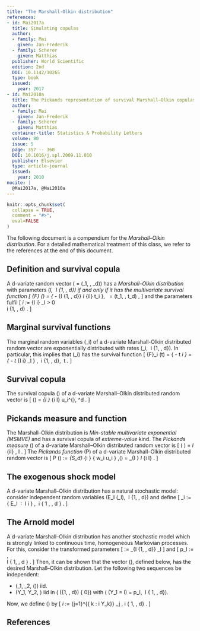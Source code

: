 ```yaml
---
title: "The Marshall-Olkin distribution"
references:
- id: Mai2017a
  title: Simulating copulas
  author:
  - family: Mai
    given: Jan-Frederik
  - family: Scherer
    given: Matthias
  publisher: World Scientific
  edition: 2nd
  DOI: 10.1142/10265
  type: book
  issued:
    year: 2017
- id: Mai2010a
  title: The Pickands representation of survival Marshall–Olkin copulas
  author:
  - family: Mai
    given: Jan-Frederik
  - family: Scherer
    given: Matthias
  container-title: Statistics & Probability Letters
  volume: 80
  issue: 5
  page: 357 -- 360
  DOI: 10.1016/j.spl.2009.11.010
  publisher: Elsevier
  type: article-journal
  issued:
    year: 2010
nocite: |
  @Mai2017a, @Mai2010a
---
```


```r
knitr::opts_chunk$set(
  collapse = TRUE,
  comment = "#>",
  eval=FALSE
)
```

The following document is a compendium for the *Marshall--Olkin distribution*. For a detailed mathematical treatment of this class, we refer to the references at the end of this document.

## Definition and survival copula

A d-variate random vector \(\boldsymbol{\tau} = (\tau_1, \ldots, \tau_d)\) has a *Marshall--Olkin distribution* with parameters \(\lambda_I, \ \emptyset \neq I \subseteq \{1, \ldots, d\}\) if and only if it has the multivariate survival function
\[
  \bar{F} (\boldsymbol{t})
    = \exp \left\{ - \sum_{\emptyset \neq I \subseteq \{1, \ldots, d\}} \lambda_I \max_{i\in I} t_i \right\}, \ \boldsymbol{t} = (t_1, \ldots, t_d) \geq 0 ,
\]
and the parameters fulfil
\[
  \eta_i
    := \sum_{I \ni i} \lambda_I > 0 \
    \forall i \in \{1, \ldots, d\} .
\]

## Marginal survival functions

The marginal random variables \(\tau_i\) of a d-variate Marshall-Olkin distributed random vector are exponentially distributed with rates \(\eta_i, \ i \in \{1, \ldots, d\}\). In particular, this implies that \(\tau_i\) has the survival function
\[
  \bar{F}_i (t)
    = \exp \left\{ - t \eta_i \right\}
    = \exp \left\{ - t \sum_{I \ni i} \lambda_I \right\} , \ i \in \{1, \ldots, d\}, \ t \geq 0 .
\]

## Survival copula

The survival copula \(\hat{C}\) of a d-variate Marshall--Olkin distributed random vector is
\[
  \hat{C} (\boldsymbol{u})
    = \prod_{\emptyset\neq I \subseteq [d]} \min_{i \in I} u_i^{\frac{\lambda_I}{\eta_i}}, \quad \boldsymbol{u} \in [0, 1]^d .
\]

## Pickands measure and function

The Marshall--Olkin distribution is *Min-stable multivariate exponential (MSMVE)* and has a survival copula of *extreme-value* kind.
The *Pickands measure* \(\delta\) of a d-variate Marshall--Olkin distributed random vector is
\[
  \delta \left( \frac{ \sum_{i\in I} \vec{e}_i \prod_{i \neq j \in I} \eta_j }{ \sum_{i\in I} \prod_{i \neq j \in I} \eta_j } \right)
    = \lambda_I \sum_{i\in I} \frac{1}{\eta_i}  ,
    \quad \emptyset \neq I \subseteq [d] .
\]
The *Pickands function* \(P\) of a d-variate Marshall--Olkin distributed random vector is
\[
  P (\boldsymbol{w})
    := \int_{S_d} \max_{i \in [d]} \{ w_i u_i \} \mathrm{d} \,\delta(\boldsymbol{u})
    = \sum_{\emptyset\neq I \subseteq [d]} \lambda_I \max_{i \in I} \frac{w_i}{\eta_i} .
\]

## The exogenous shock model

A d-variate Marshall--Olkin distribution has a natural stochastic model: consider independent random variables \(E_I \sim \mathrm{Exp} (\lambda_I), \ \emptyset \neq I \subseteq \{1, \ldots, d\}\) and define
\[
  \tau_i
    := \inf \Big\{ E_I \ : \ I \ni i \Big\} , \ i \in \{ 1 , \ldots , d \} .
\]

## The Arnold model

A d-variate Marshall--Olkin distribution has another stochastic model which is strongly linked to continuous time, homogeneous Markovian processes.
For this, consider the transformed parameters
\[
  \lambda
    := \sum_{\emptyset \neq I \subseteq \{1, \ldots, d\}} \lambda_I
\]
and
\[
  p_I
    := \frac{\lambda_I}{\lambda}, \
    \emptyset \neq I \subseteq \{ 1, \ldots, d \} .
\]
Then, it can be shown that the vector \(\boldsymbol{\tau}\), defined below, has the desired Marshall--Olkin distribution.
Let the following two sequences be independent:

- \(\epsilon_1, \epsilon_2, \ldots \sim \mathrm{Exp} (\lambda)\) iid.
- \(Y_1, Y_2, \ldots\) iid in \(\mathcal{P} (\{1, \ldots, d\}) \backslash \{ 0\}\) with \(\mathbb{P} (Y_1 = I) = p_I, \ \emptyset \neq I \subseteq \{ 1, \ldots , d\}\).

Now, we define \(\boldsymbol{\tau}\) by
\[
  \tau_i
    := \sum_{j=1}^{\min \{ k \in \mathbb{N} : i \in Y_k\}} \epsilon_j , \quad i \in \{ 1, \ldots, d\} .
\]


## References
